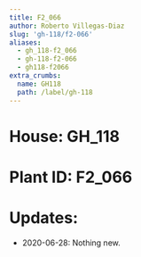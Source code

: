 ```yaml
---
title: F2_066
author: Roberto Villegas-Diaz
slug: 'gh-118/f2-066'
aliases:
  - gh_118-f2_066
  - gh-118-f2-066
  - gh118-f2066
extra_crumbs:
  name: GH118
  path: /label/gh-118
---
```


# **House**: GH_118
# **Plant ID**: F2_066
# **Updates**: 
 - 2020-06-28: Nothing new.
